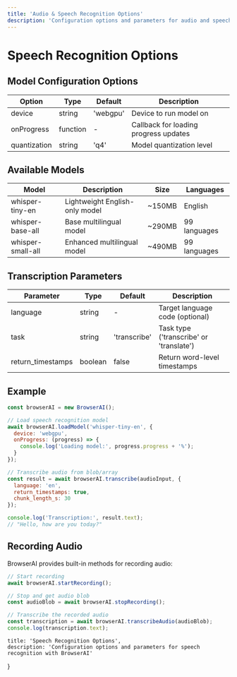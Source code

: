 ```yaml
---
title: 'Audio & Speech Recognition Options'
description: 'Configuration options and parameters for audio and speech recognition with BrowserAI'
---
```


# Speech Recognition Options

## Model Configuration Options

| Option | Type | Default | Description |
|--------|------|---------|-------------|
| device | string | 'webgpu' | Device to run model on |
| onProgress | function | - | Callback for loading progress updates |
| quantization | string | 'q4' | Model quantization level |

## Available Models

| Model | Description | Size | Languages |
|-------|-------------|------|-----------|
| whisper-tiny-en | Lightweight English-only model | ~150MB | English |
| whisper-base-all | Base multilingual model | ~290MB | 99 languages |
| whisper-small-all | Enhanced multilingual model | ~490MB | 99 languages |

## Transcription Parameters 

| Parameter | Type | Default | Description |
|-----------|------|---------|-------------|
| language | string | - | Target language code (optional) |
| task | string | 'transcribe' | Task type ('transcribe' or 'translate') |
| return_timestamps | boolean | false | Return word-level timestamps |

## Example

```javascript copy
const browserAI = new BrowserAI();

// Load speech recognition model
await browserAI.loadModel('whisper-tiny-en', {
  device: 'webgpu',
  onProgress: (progress) => {
    console.log('Loading model:', progress.progress + '%');
  }
});

// Transcribe audio from blob/array
const result = await browserAI.transcribe(audioInput, {
  language: 'en',
  return_timestamps: true,
  chunk_length_s: 30
});

console.log('Transcription:', result.text);
// "Hello, how are you today?"
```

## Recording Audio

BrowserAI provides built-in methods for recording audio:

```javascript copy
// Start recording
await browserAI.startRecording();

// Stop and get audio blob
const audioBlob = await browserAI.stopRecording();

// Transcribe the recorded audio
const transcription = await browserAI.transcribeAudio(audioBlob);
console.log(transcription.text);
```

    title: 'Speech Recognition Options',
    description: 'Configuration options and parameters for speech recognition with BrowserAI'
}